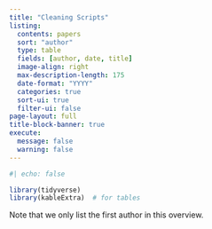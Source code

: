 ```yaml
---
title: "Cleaning Scripts"
listing:
  contents: papers
  sort: "author"
  type: table
  fields: [author, date, title]  
  image-align: right
  max-description-length: 175
  date-format: "YYYY"
  categories: true
  sort-ui: true
  filter-ui: false
page-layout: full
title-block-banner: true
execute:
  message: false
  warning: false
---
```


```r
#| echo: false

library(tidyverse)
library(kableExtra)  # for tables
```

::: {.callout-note}
Note that we only list the first author in this overview. 
:::




